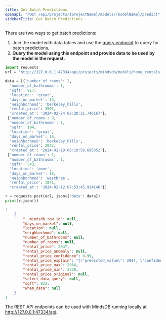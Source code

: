 ```yaml
---
title: Get Batch Predictions
openapi: "POST /api/projects/{projectName}/models/{modelName}/predict"
sidebarTitle: Get Batch Predictions
---
```


<Info>
There are two ways to get batch predictions:

1. Join the model with data tables and use the [query endpoint](/rest/sql) to query for batch predictions.
2. **Query the model using this endpoint and provide data to be used by the model in the request.**
</Info>

<ResponseExample>

```python Request
import requests
url = 'http://127.0.0.1:47334/api/projects/mindsdb/models/home_rentals_model/predict'

data = [{'number_of_rooms': 2,
  'number_of_bathrooms': 1,
  'sqft': 917,
  'location': 'great',
  'days_on_market': 13,
  'neighborhood': 'berkeley_hills',
  'rental_price': 3901,
  'created_at': '2024-02-24 02:28:21.746167'},
 {'number_of_rooms': 0,
  'number_of_bathrooms': 1,
  'sqft': 194,
  'location': 'great',
  'days_on_market': 10,
  'neighborhood': 'berkeley_hills',
  'rental_price': 2042,
  'created_at': '2024-02-19 06:10:59.693052'},
 {'number_of_rooms': 1,
  'number_of_bathrooms': 1,
  'sqft': 543,
  'location': 'poor',
  'days_on_market': 18,
  'neighborhood': 'westbrae',
  'rental_price': 1871,
  'created_at': '2024-02-12 07:53:45.914146'}]

r = requests.post(url, json={'data': data})
print(r.json())
```

```json Response
[
    {
        "__mindsdb_row_id": null,
        "days_on_market": null,
        "location": null,
        "neighborhood": null,
        "number_of_bathrooms": null,
        "number_of_rooms": null,
        "rental_price": 2847,
        "rental_price_anomaly": null,
        "rental_price_confidence": 0.99,
        "rental_price_explain": "{\"predicted_value\": 2847, \"confidence\": 0.99, \"anomaly\": null, \"truth\": null, \"confidence_lower_bound\": 2730, \"confidence_upper_bound\": 2964}",
        "rental_price_max": 2964,
        "rental_price_min": 2730,
        "rental_price_original": null,
        "select_data_query": null,
        "sqft": 823,
        "when_data": null
    }
]
```

</ResponseExample>

<Note>

The REST API endpoints can be used with MindsDB running locally at http://127.0.0.1:47334/api. 

</Note>